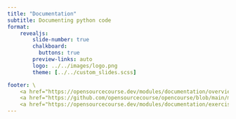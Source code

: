 ```yaml
---
title: "Documentation"
subtitle: Documenting python code
format:
    revealjs:
        slide-number: true
        chalkboard:
          buttons: true
        preview-links: auto
        logo: ../../images/logo.png
        theme: [../../custom_slides.scss]

footer: \
    <a href="https://opensourcecourse.dev/modules/documentation/overview.html">overview</a> /\
    <a href="https://github.com/opensourcecourse/opencourse/blob/main/modules/documentation/slides.qmd">source</a> /\
    <a href="https://opensourcecourse.dev/modules/documentation/exercises.html">exercises</a>
---
```

